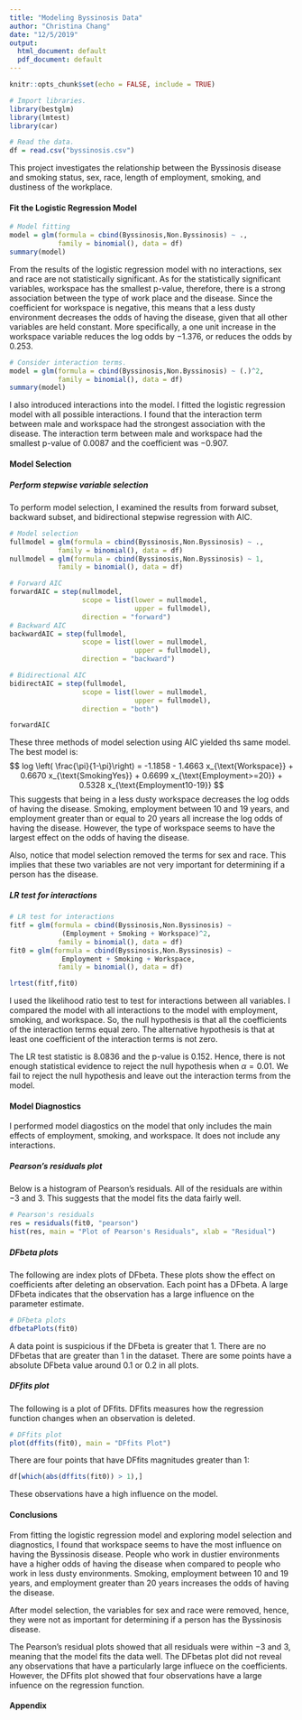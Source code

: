 ```yaml
---
title: "Modeling Byssinosis Data"
author: "Christina Chang"
date: "12/5/2019"
output:
  html_document: default
  pdf_document: default
---
```


```r
knitr::opts_chunk$set(echo = FALSE, include = TRUE)
```

```r
# Import libraries.
library(bestglm)
library(lmtest)
library(car)

# Read the data.
df = read.csv("byssinosis.csv")
```

This project investigates the relationship between the Byssinosis disease and smoking status, sex, race, length of employment, smoking, and dustiness of the workplace.

#### Fit the Logistic Regression Model
```r
# Model fitting
model = glm(formula = cbind(Byssinosis,Non.Byssinosis) ~ ., 
            family = binomial(), data = df)
summary(model)
```

From the results of the logistic regression model with no interactions, sex and race are not statistically significant. As for the statistically significant variables, workspace has the smallest p-value, therefore, there is a strong association between the type of work place and the disease. Since the coefficient for workspace is negative, this means that a less dusty environment decreases the odds of having the disease, given that all other variables are held constant. More specifically, a one unit increase in the workspace variable reduces the log odds by $-1.376$, or reduces the odds by $0.253$.

```r
# Consider interaction terms.
model = glm(formula = cbind(Byssinosis,Non.Byssinosis) ~ (.)^2, 
            family = binomial(), data = df)
summary(model)
```

I also introduced interactions into the model. I fitted the logistic regression model with all possible interactions. I found that the interaction term between male and workspace had the strongest association with the disease. The interaction term between male and workspace had the smallest p-value of $0.0087$ and the coefficient was $-0.907$.

#### Model Selection
##### Perform stepwise variable selection
To perform model selection, I examined the results from forward subset, backward subset, and bidirectional stepwise regression with AIC.

```r
# Model selection 
fullmodel = glm(formula = cbind(Byssinosis,Non.Byssinosis) ~ ., 
            family = binomial(), data = df)
nullmodel = glm(formula = cbind(Byssinosis,Non.Byssinosis) ~ 1, 
            family = binomial(), data = df)
```

```r
# Forward AIC
forwardAIC = step(nullmodel,
                  scope = list(lower = nullmodel,
                               upper = fullmodel),
                  direction = "forward")
# Backward AIC
backwardAIC = step(fullmodel,
                  scope = list(lower = nullmodel,
                               upper = fullmodel),
                  direction = "backward")

# Bidirectional AIC
bidirectAIC = step(fullmodel,
                  scope = list(lower = nullmodel,
                               upper = fullmodel),
                  direction = "both")
```

```r
forwardAIC
```

These three methods of model selection using AIC yielded ths same model. The best model is:
$$
log \left( \frac{\pi}{1-\pi}\right) =
-1.1858 - 1.4663 x_{\text{Workspace}} +  
0.6670 x_{\text{SmokingYes}} +
0.6699 x_{\text{Employment>=20}} +
0.5328 x_{\text{Employment10-19}}
$$
This suggests that being in a less dusty workspace decreases the log odds of having the disease. Smoking, employment between 10 and 19 years, and employment greater than or equal to 20 years all increase the log odds of having the disease. However, the type of workspace seems to have the largest effect on the odds of having the disease.

Also, notice that model selection removed the terms for sex and race. This implies that these two variables are not very important for determining if a person has the disease. 

##### LR test for interactions
```r
# LR test for interactions
fitf = glm(formula = cbind(Byssinosis,Non.Byssinosis) ~ 
             (Employment + Smoking + Workspace)^2, 
            family = binomial(), data = df)
fit0 = glm(formula = cbind(Byssinosis,Non.Byssinosis) ~ 
             Employment + Smoking + Workspace, 
            family = binomial(), data = df)

lrtest(fitf,fit0)
```
I used the likelihood ratio test to test for interactions between all variables. I compared the model with all interactions to the model with employment, smoking, and workspace. So, the null hypothesis is that all the coefficients of the interaction terms equal zero. The alternative hypothesis is that at least one coefficient of the interaction terms is not zero.

The LR test statistic is $8.0836$ and the p-value is $0.152$. Hence, there is not enough statistical evidence to reject the null hypothesis when $\alpha = 0.01$. We fail to reject the null hypothesis and leave out the interaction terms from the model.

#### Model Diagnostics
I performed model diagostics on the model that only includes the main effects of employment, smoking, and workspace. It does not include any interactions.

##### Pearson's residuals plot
Below is a histogram of Pearson's residuals. All of the residuals are within $-3$ and $3$. This suggests that the model fits the data fairly well.

```r
# Pearson's residuals
res = residuals(fit0, "pearson")
hist(res, main = "Plot of Pearson's Residuals", xlab = "Residual")
```

##### DFbeta plots
The following are index plots of DFbeta. These plots show the effect on coefficients after deleting an observation. Each point has a DFbeta. A large DFbeta indicates that the observation has a large influence on the parameter estimate.

```r
# DFbeta plots
dfbetaPlots(fit0)
```

A data point is suspicious if the DFbeta is greater that 1. There are no DFbetas that are greater than 1 in the dataset. There are some points have a absolute DFbeta value around $0.1$ or $0.2$ in all plots.

##### DFfits plot
The following is a plot of DFfits. DFfits measures how the regression function changes when an observation is deleted. 
```r
# DFfits plot
plot(dffits(fit0), main = "DFfits Plot")
```

There are four points that have DFfits magnitudes greater than 1:
```r
df[which(abs(dffits(fit0)) > 1),]
```
These observations have a high influence on the model.

#### Conclusions
From fitting the logistic regression model and exploring model selection and diagnostics, I found that workspace seems to have the most influence on having the Byssinosis disease. People who work in dustier environments have a higher odds of having the disease when compared to people who work in less dusty environments. Smoking, employment between 10 and 19 years, and employment greater than 20 years increases the odds of having the disease.

After model selection, the variables for sex and race were removed, hence, they were not as important for determining if a person has the Byssinosis disease.

The Pearson's residual plots showed that all residuals were within $-3$ and $3$, meaning that the model fits the data well. The DFbetas plot did not reveal any observations that have a particularly large influece on the coefficients. However, the DFfits plot showed that four observations have a large infuence on the regression function.

#### Appendix
```r
```